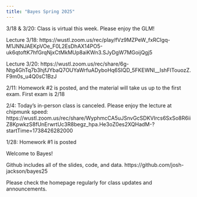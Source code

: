 ```yaml
---
title: "Bayes Spring 2025"
---
```


3/18 & 3/20: Class is virtual this week. Please enjoy the GLM! 

Lecture 3/18: https://wustl.zoom.us/rec/play/fVz9MZPeW_fxRCIgq-M1JNNJAEKpVOe_F0L2EsDhAX14PO5-uk6qtoftK7hfGrqNjxCtMkMUp8aiKWn3.SJyDgW7MGoijQgj5

Lecture 3/20: https://wustl.zoom.us/rec/share/6g-Ntg4GhTq7b3hjfJYbaQ7OUYaWrfuADyboHq6SIQD_5FKEWNl__IshFITouozZ.F9m0s_u4Q0sC1BzJ



2/11: Homework #2 is posted, and the material will take us up to the first exam. First exam is 2/18

2/4: Today's in-person class is canceled. Please enjoy the lecture at chipmunk speed: https://wustl.zoom.us/rec/share/WyphmcCA5uJSnvGcSDKVIrcs6SxSo8R6iiZ8KpwkzS8fUnErwrtUc3R8begz_hpa.He3oZ0es2XQHadM-?startTime=1738426282000


1/28: Homework #1 is posted


Welcome to Bayes! 

Github includes all of the slides, code, and data. https://github.com/josh-jackson/bayes25

Please check the homepage regularly for class updates and announcements.